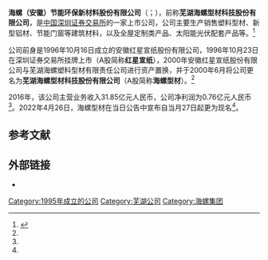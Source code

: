 {{Infobox Company 
| company_name     = 海螺（安徽）节能环保新材料股份有限公司
| company_name_en  = Conch (Anhui) Energy Saving and Environment Protection New Material Co.,Ltd
| company_logo     = Conch New Material.png
| company_type     = [[上市公司|上市公司]]
| traded_as        = {{szse|000619}}
| foundation       = 1996年10月16日<ref name=zl>{{cite web|url=http://stockpage.10jqka.com.cn/000619/company/|title=海螺型材000619－公司资料|publisher=同花顺财经|accessdate=2017-12-04|archive-date=2019-08-27|archive-url=https://web.archive.org/web/20190827084737/http://stockpage.10jqka.com.cn/000619/company/|dead-url=no}}</ref>
| location         = {{PRC}}[[安徽省|安徽省]][[芜湖市|芜湖市]][[镜湖区|镜湖区]]文化路39号芜湖海螺国际大酒店10-11层
| key_people       = [[董事长|董事长]]：[[万涌|万涌]]
| industry         = [[建筑材料|建筑材料]]
| products         = 
| revenue          = 31.85亿元人民币（2016年）<ref name=nb>{{cite news|url=http://stock.10jqka.com.cn/20170321/c596995592.shtml|title=海螺型材:2016年报净利润0.76亿 同比下降19.62%|date=2017-03-21|publisher=同花顺财经|accessdate=2017-12-04|archive-date=2017-12-05|archive-url=https://web.archive.org/web/20171205042127/http://stock.10jqka.com.cn/20170321/c596995592.shtml|dead-url=no}}</ref>
| operating_income = 
| net_income       = 0.76亿元人民币（2016年）<ref name=nb/>
| num_employees    = 3592人<ref name=zl/>
| parent           = [[安徽海螺集团有限责任公司|安徽海螺集团有限责任公司]]30.63%<ref name=zl/>
| divisions        = 
| subsid           = 
| homepage         = {{URL|pvc.conch.cn}}
| footnotes        = 
}}

'''海螺（安徽）节能环保新材料股份有限公司'''（{{szse|000619|name=海螺新材}}；{{lang-en|Conch (Anhui) Energy Saving and Environment Protection New Material Co.,Ltd}}），前称'''芜湖海螺型材科技股份有限公司'''，是[[中国|中国]][[深圳证券交易所|深圳证券交易所]]的一家上市公司，公司主要生产销售塑料型材、新型铝材、节能门窗等建筑材料，以及全屋定制类产品、太阳能光伏配套产品等。<ref name=rename>{{Cite news|author=王珞|title=海螺型材今日起更名为“海螺新材”|url=https://www.cs.com.cn/ssgs/gsxw/202204/t20220427_6264490.html|date=2022-04-27|publisher=[[中国证券报|中国证券报]]·中证网|access-date=2022-05-02}}</ref>

公司前身是1996年10月16日成立的安徽红星宣纸股份有限公司，1996年10月23日在深圳证券交易所挂牌上市（A股简称'''红星宣纸'''），2000年安徽红星宣纸股份有限公司与芜湖海螺塑料型材有限责任公司进行资产置换，并于2000年6月将公司更名为'''芜湖海螺型材科技股份有限公司'''（A股简称'''海螺型材'''）。<ref name=zl/>

2016年，该公司主营业务收入31.85亿元人民币，公司净利润为0.76亿元人民币<ref name=nb/>。2022年4月26日，海螺型材在当日公告中宣布自当月27日起更为现名<ref name=rename/>。

== 参考文献 ==
{{Reflist}}

== 外部链接 ==
* {{官方网站|pvc.conch.cn}}

[[Category:1995年成立的公司|Category:1995年成立的公司]]
[[Category:芜湖公司|Category:芜湖公司]]
[[Category:海螺集团|Category:海螺集团]]